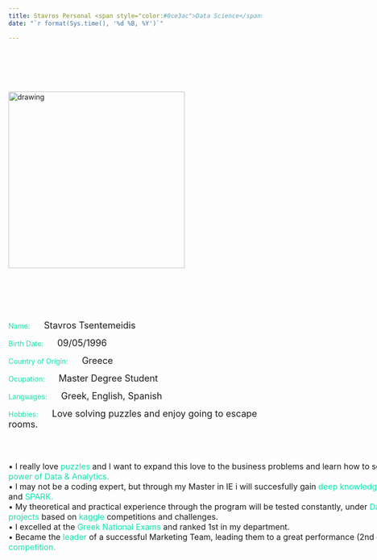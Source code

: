 ```yaml
---
title: Stavros Personal <span style="color:#0ce3ac">Data Science</span> Portfolio
date: "`r format(Sys.time(), '%d %B, %Y')`"

---
```


</br></br></br>


<div style= "float:left;position: relative; top: 5px;">
<img src="43795966.jpeg" alt="drawing" width="350"/>
</div>




<script src="https://apps.elfsight.com/p/platform.js" defer></script>
<div class="elfsight-app-d4a91b0b-5260-4f38-bf69-637d14b7e185"></div>





<div style= "float:right;position: relative; top: 80px;">
<p style="text-align: left;"> <span style="color:#0ce3ac"> Name: </span> &nbsp;&nbsp;&nbsp;&nbsp;&nbsp; <font size="4">Stavros Tsentemeidis </font><p> 
<p style="text-align: left;"> <span style="color:#0ce3ac"> Birth Date: </span> &nbsp;&nbsp;&nbsp;&nbsp;&nbsp; <font size="4"> 09/05/1996 </font><p>
<p style="text-align: left;"><span style="color:#0ce3ac"> Country of Origin:</span> &nbsp;&nbsp;&nbsp;&nbsp;&nbsp; <font size="4"> Greece </font><p>
<p style="text-align: left;"><span style="color:#0ce3ac"> Ocupation:</span> &nbsp;&nbsp;&nbsp;&nbsp;&nbsp; <font size="4"> Master Degree Student </font><p>
<p style="text-align: left;"><span style="color:#0ce3ac"> Languages:</span> &nbsp;&nbsp;&nbsp;&nbsp;&nbsp; <font size="4"> Greek, English, Spanish </font><p>
<p style="text-align: left;"><span style="color:#0ce3ac"> Hobbies: </span> &nbsp;&nbsp;&nbsp;&nbsp;&nbsp; <font size="4"> Love solving puzzles and enjoy going to escape rooms. </font><p>
</div>


<div style= "float:left;position: relative; top: 115px; width: 1000px;">

<p style="text-align: left;"><font size="3.5">• I really love <span style="color:#0ce3ac">puzzles</span> and I want to expand this love to the business problems and learn how to solve them effectively through the <span style="color:#0ce3ac">power of Data & Analytics.</span>        
• I may not be a coding expert, but through my Master in IE i will succesfully gain <span style="color:#0ce3ac">deep knowledge</span> in analytical tools like <span style="color:#0ce3ac">R</span>, <span style="color:#0ce3ac">PYTHON</span> and <span style="color:#0ce3ac">SPARK.</span>           
• My theoretical and practical experience through the program will be tested constantly, under <span style="color:#0ce3ac">Datathons</span> and <span style="color:#0ce3ac">group analytical projects</span> based on <span style="color:#0ce3ac">kaggle</span> competitions and challenges.         
• I excelled at the <span style="color:#0ce3ac">Greek National Exams</span> and ranked 1st in my department.          
• Became the <span style="color:#0ce3ac">leader</span> of a successful Marketing Team, leading them to a great performance (2nd overall) at the FSAE <span style="color:#0ce3ac">International competition.</span>  </font> <p>      

</div>



